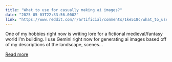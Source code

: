 ```yaml
---
title: "What to use for casually making ai images?"
date: "2025-05-03T22:33:56.000Z"
link: "https://www.reddit.com/r/artificial/comments/1ke518c/what_to_use_for_casually_making_ai_images/"
---
```


One of my hobbies right now is writing lore for a fictional medieval/fantasy world I’m building. 
 I use Gemini right now for generating ai images based off of my descriptions of the landscape, scenes...

[Read more](https://www.reddit.com/r/artificial/comments/1ke518c/what_to_use_for_casually_making_ai_images/)
